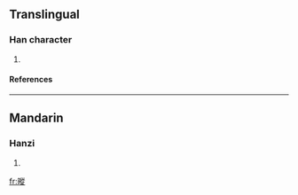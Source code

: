 ==Translingual==
===Han character===
{{Han char|rn=72|rad=日|as=11|sn=15|four=6808<sub>1</sub>|canj=日竹人人 (AHOO)}}
# {{defn|Han|sort=日11}}
====References====
{{Han ref|kx=0499.230|dkj=14130|dj=0868.290|hdz=21534.130|uh=66B0|ud=26288|bh=E5C4|bd=58820}}

----
==Mandarin==
===Hanzi===
{{cmn-hanzi|pin=[[cōng]] ([[cong1]])|wg=ts'ung<sup>1</sup>}}
# {{defn|Mandarin}}

[[fr:暰]]